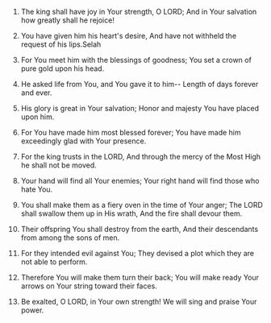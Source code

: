 
1. The king shall have joy in Your strength, O LORD; And in Your salvation how greatly shall he rejoice!

2. You have given him his heart's desire, And have not withheld the request of his lips.Selah

3. For You meet him with the blessings of goodness; You set a crown of pure gold upon his head.

4. He asked life from You, and You gave it to him-- Length of days forever and ever.

5. His glory is great in Your salvation; Honor and majesty You have placed upon him.

6. For You have made him most blessed forever; You have made him exceedingly glad with Your presence.

7. For the king trusts in the LORD, And through the mercy of the Most High he shall not be moved.

8. Your hand will find all Your enemies; Your right hand will find those who hate You.

9. You shall make them as a fiery oven in the time of Your anger; The LORD shall swallow them up in His wrath, And the fire shall devour them.

10. Their offspring You shall destroy from the earth, And their descendants from among the sons of men.

11. For they intended evil against You; They devised a plot which they are not able to perform.

12. Therefore You will make them turn their back; You will make ready Your arrows on Your string toward their faces.

13. Be exalted, O LORD, in Your own strength! We will sing and praise Your power.


